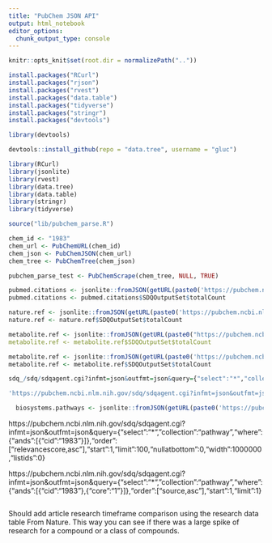 ```yaml
---
title: "PubChem JSON API"
output: html_notebook
editor_options: 
  chunk_output_type: console
---
```


```r
knitr::opts_knit$set(root.dir = normalizePath(".."))
```

```r
install.packages("RCurl")
install.packages("rjson")
install.packages("rvest")
install.packages("data.table")
install.packages("tidyverse")
install.packages("stringr")
install.packages("devtools")
```

```r
library(devtools)
```

```r
devtools::install_github(repo = "data.tree", username = "gluc")
```

```r
library(RCurl)
library(jsonlite)
library(rvest)
library(data.tree)
library(data.table)
library(stringr)
library(tidyverse)
```

```r
source("lib/pubchem_parse.R")
```

```r
chem_id <- "1983"
chem_url <- PubChemURL(chem_id)
chem_json <- PubChemJSON(chem_url)
chem_tree <- PubChemTree(chem_json)
```

```r
pubchem_parse_test <- PubChemScrape(chem_tree, NULL, TRUE)
```

```r
pubmed.citations <- jsonlite::fromJSON(getURL(paste0('https://pubchem.ncbi.nlm.nih.gov/sdq/sdqagent.cgi?infmt=json&outfmt=json&query={"select":"*","collection":"pubmed","where":{"ands":[{"cid":"', chem_id, '"},{"pmidsrcs":"xref"}]},"order":["articlepubdate,desc"],"start":1,"limit":1,"width":1000000,"listids":0}')))
pubmed.citations <- pubmed.citations$SDQOutputSet$totalCount
```

```r
nature.ref <- jsonlite::fromJSON(getURL(paste0('https://pubchem.ncbi.nlm.nih.gov/sdq/sdqagent.cgi?infmt=json&outfmt=json&query={"select":"*","collection":"springernature","where":{"ands":[{"cid":"', chem_id, '"}]},"order":["scorefloat,desc"],"start":1,"limit":1,"width":1000000,"listids":0}')))
nature.ref <- nature.ref$SDQOutputSet$totalCount
```
  
```r
metabolite.ref <- jsonlite::fromJSON(getURL(paste0("https://pubchem.ncbi.nlm.nih.gov/sdq/sdqagent.cgi?infmt=json&outfmt=json&query={%22select%22:[%22articletitle%22,%22articlejourname%22,%22articlepubdate%22,%22pmid%22,%22url%22,%22openaccess%22],%22collection%22:%22springernature%22,%22where%22:{%22ands%22:[{%22cid%22:%22", chem_id,` "%22}]},%22order%22:[%22scorefloat,desc%22],%22start%22:1,%22limit%22:5}")))f
metabolite.ref <- metabolite.ref$SDQOutputSet$totalCount
```


```r
metabolite.ref <- jsonlite::fromJSON(getURL(paste0('https://pubchem.ncbi.nlm.nih.gov/sdq/sdqagent.cgi?infmt=json&outfmt=json&query={"select":"*","collection":"hmdb","where":{"ands":[{"cid":"', chem_id,'"}]},"order":["relevancescore,desc"],"start":1,"limit":1,"width":1000000,"listids":0}')))
metabolite.ref <- metabolite.ref$SDQOutputSet$totalCount
```

```r
sdq_/sdq/sdqagent.cgi?infmt=json&outfmt=json&query={"select":"*","collection":"hmdb","where":{"ands":[{"cid":"1983"}]},"order":["relevancescore,desc"],"start":1,"limit":5,"width":1000000,"listids":0}
```

```r
'https://pubchem.ncbi.nlm.nih.gov/sdq/sdqagent.cgi?infmt=json&outfmt=json&query={"select":"*","collection":"bioactivity","where":{"ands":[{"cid":', chem.id, '}]},"order":["acvalue,asc"],"start":1,"limit":1,"nullatbottom":1,"width":1000000,"listids":0}'
```

```r
  biosystems.pathways <- jsonlite::fromJSON(getURL(paste0('https://pubchem.ncbi.nlm.nih.gov/sdq/sdqagent.cgi?infmt=json&outfmt=json&query={"select":"*","collection":"pathway","where":{"ands":[{"cid":"', chem_id, '"},{"core":"1"}]},"order":["source,asc"],"start":1,"limit":1}')))
```

https://pubchem.ncbi.nlm.nih.gov/sdq/sdqagent.cgi?infmt=json&outfmt=json&query={"select":"*","collection":"pathway","where":{"ands":[{"cid":"1983"}]},"order":["relevancescore,asc"],"start":1,"limit":100,"nullatbottom":0,"width":1000000,"listids":0}

https://pubchem.ncbi.nlm.nih.gov/sdq/sdqagent.cgi?infmt=json&outfmt=json&query={"select":"*","collection":"pathway","where":{"ands":[{"cid":"1983"},{"core":"1"}]},"order":["source,asc"],"start":1,"limit":1}

```r

```

Should add article research timeframe comparison using the research data table From Nature.
This way you can see if there was a large spike of research for a compound or a class of compounds.


